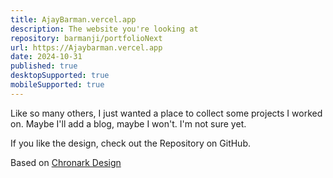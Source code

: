 ```yaml
---
title: AjayBarman.vercel.app
description: The website you're looking at
repository: barmanji/portfolioNext
url: https://Ajaybarman.vercel.app
date: 2024-10-31
published: true
desktopSupported: true
mobileSupported: true
---
```



Like so many others, I just wanted a place to collect some projects I worked on. Maybe I'll add a blog, maybe I won't. I'm not sure yet.

If you like the design, check out the Repository on GitHub.

Based on [Chronark Design](https://chronark.com/)

